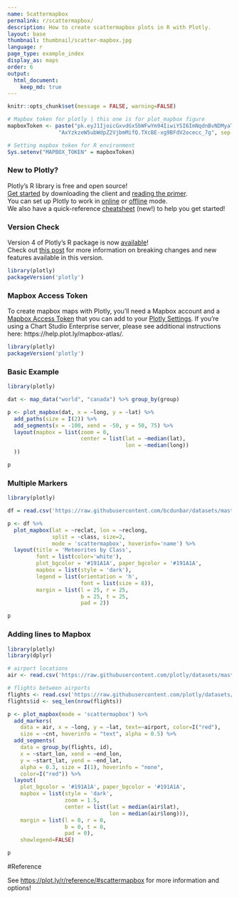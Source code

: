 ```yaml
---
name: Scattermapbox
permalink: r/scattermapbox/
description: How to create scattermapbox plots in R with Plotly.
layout: base
thumbnail: thumbnail/scatter-mapbox.jpg
language: r
page_type: example_index
display_as: maps
order: 6
output:
  html_document:
    keep_md: true
---
```


```r
knitr::opts_chunk$set(message = FALSE, warning=FALSE)
```

```r
# Mapbox token for plotly | this one is for plot_mapbox figure
mapboxToken <- paste("pk.eyJ1IjoicGxvdGx5bWFwYm94IiwiYSI6ImNqdnBvNDMyaT",
                "AxYzkzeW5ubWdpZ2VjbmMifQ.TXcBE-xg9BFdV2ocecc_7g", sep = "")

# Setting mapbox token for R environment 
Sys.setenv("MAPBOX_TOKEN" = mapboxToken)
```

### New to Plotly?

Plotly's R library is free and open source!<br>
[Get started](https://plot.ly/r/getting-started/) by downloading the client and [reading the primer](https://plot.ly/r/getting-started/).<br>
You can set up Plotly to work in [online](https://plot.ly/r/getting-started/#hosting-graphs-in-your-online-plotly-account) or [offline](https://plot.ly/r/offline/) mode.<br>
We also have a quick-reference [cheatsheet](https://images.plot.ly/plotly-documentation/images/r_cheat_sheet.pdf) (new!) to help you get started!

### Version Check

Version 4 of Plotly's R package is now [available](https://plot.ly/r/getting-started/#installation)!<br>
Check out [this post](http://moderndata.plot.ly/upgrading-to-plotly-4-0-and-above/) for more information on breaking changes and new features available in this version.
```r
library(plotly)
packageVersion('plotly')
```

### Mapbox Access Token

To create mapbox maps with Plotly, you'll need a Mapbox account and a [Mapbox Access Token](https://www.mapbox.com/studio/) that you can add to your [Plotly Settings](https://plot.ly/settings/mapbox). If you're using a Chart Studio Enterprise server, please see additional instructions here: https://help.plot.ly/mapbox-atlas/.

```r
library(plotly)
packageVersion('plotly')
```

### Basic Example

```r
library(plotly)

dat <- map_data("world", "canada") %>% group_by(group)

p <- plot_mapbox(dat, x = ~long, y = ~lat) %>%
  add_paths(size = I(2)) %>%
  add_segments(x = -100, xend = -50, y = 50, 75) %>%
  layout(mapbox = list(zoom = 0,
                       center = list(lat = ~median(lat),
                                     lon = ~median(long))
  ))

p
```

### Multiple Markers

```r
library(plotly)

df = read.csv('https://raw.githubusercontent.com/bcdunbar/datasets/master/meteorites_subset.csv')

p <- df %>%
  plot_mapbox(lat = ~reclat, lon = ~reclong,
              split = ~class, size=2,
              mode = 'scattermapbox', hoverinfo='name') %>%
  layout(title = 'Meteorites by Class',
         font = list(color='white'),
         plot_bgcolor = '#191A1A', paper_bgcolor = '#191A1A',
         mapbox = list(style = 'dark'),
         legend = list(orientation = 'h',
                       font = list(size = 8)),
         margin = list(l = 25, r = 25,
                       b = 25, t = 25,
                       pad = 2))

p
```

### Adding lines to Mapbox

```r
library(plotly)
library(dplyr)

# airport locations
air <- read.csv('https://raw.githubusercontent.com/plotly/datasets/master/2011_february_us_airport_traffic.csv')

# flights between airports
flights <- read.csv('https://raw.githubusercontent.com/plotly/datasets/master/2011_february_aa_flight_paths.csv')
flights$id <- seq_len(nrow(flights))

p <- plot_mapbox(mode = 'scattermapbox') %>%
  add_markers(
    data = air, x = ~long, y = ~lat, text=~airport, color=I("red"),
    size = ~cnt, hoverinfo = "text", alpha = 0.5) %>%
  add_segments(
    data = group_by(flights, id),
    x = ~start_lon, xend = ~end_lon,
    y = ~start_lat, yend = ~end_lat,
    alpha = 0.3, size = I(1), hoverinfo = "none",
    color=I("red")) %>%
  layout(
    plot_bgcolor = '#191A1A', paper_bgcolor = '#191A1A',
    mapbox = list(style = 'dark',
                  zoom = 1.5,
                  center = list(lat = median(air$lat),
                                lon = median(air$long))),
    margin = list(l = 0, r = 0,
                  b = 0, t = 0,
                  pad = 0),
    showlegend=FALSE)

p
```

#Reference

See [https://plot.ly/r/reference/#scattermapbox](https://plot.ly/r/reference/#scattermapbox) for more information and options!
